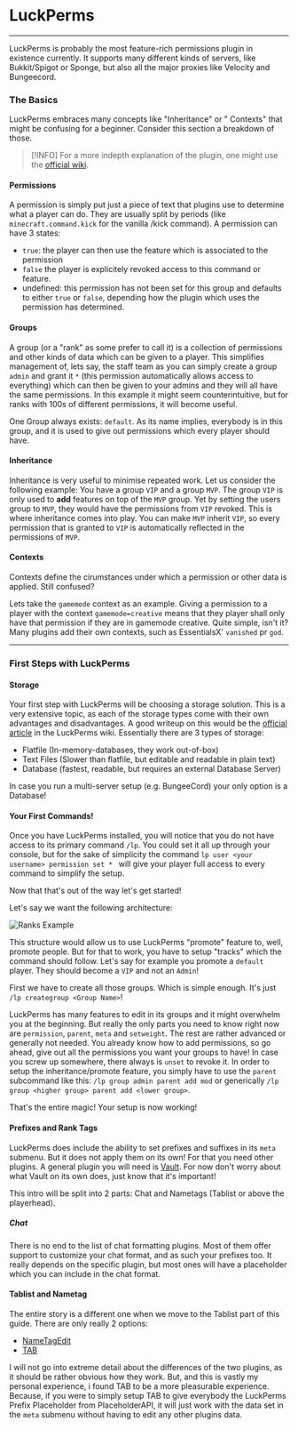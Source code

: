 # LuckPerms
---
LuckPerms is probably the most feature-rich permissions plugin in existence currently. It supports many different kinds of servers, like Bukkit/Spigot or Sponge, but also all the major proxies like Velocity and Bungeecord.

### The Basics 
LuckPerms embraces many concepts like "Inheritance" or " Contexts" that might be confusing for a beginner. Consider this section a breakdown of those.
> [!INFO]
> For a more indepth explanation of the plugin, one might use the [official wiki](https://luckperms.net/wiki).
#### Permissions
A permission is simply put just a piece of text that plugins use to determine what a player can do. They are usually split by periods (like `minecraft.command.kick` for the vanilla /kick command). A permission can have 3 states: 
* `true`: the player can then use the feature which is associated to the permission
* `false` the player is explicitely revoked access to this command or feature.
* undefined: this permission has not been set for this group and defaults to either `true` or `false`, depending how the plugin which uses the permission has determined.
#### Groups
A group (or a "rank" as some prefer to call it) is a collection of permissions and other kinds of data which can be given to a player. This simplifies management of, lets say, the staff team as you can simply create a group `admin` and grant it `*` (this permission automatically allows access to everything) which can then be given to your admins and they will all have the same permissions. In this example it might seem counterintuitive, but for ranks with 100s of different permissions, it will become useful. 

One Group always exists: `default`. As its name implies, everybody is in this group, and it is used to give out permissions which every player should have.  
#### Inheritance
Inheritance is very useful to minimise repeated work. Let us consider the following example:
You have a group `VIP` and a group `MVP`. The group `VIP` is only used to **add** features on top of the `MVP` group. Yet by setting the users group to `MVP`, they would have the permissions from `VIP` revoked. This is where inheritance comes into play. You can make `MVP` inherit `VIP`, so every permission that is granted to `VIP` is automatically reflected in the permissions of `MVP`.
#### Contexts
Contexts define the cirumstances under which a permission or other data is applied. Still confused? 

Lets take the `gamemode` context as an example. Giving a permission to a player with the context `gamemode=creative` means that they player shall only have that permission if they are in gamemode creative. Quite simple, isn't it? Many plugins add their own contexts, such as EssentialsX' `vanished` pr `god`.  

---
### First Steps with LuckPerms

#### Storage

Your first step with LuckPerms will be choosing a storage solution. This is a very extensive topic, as each of the storage types come with their own advantages and disadvantages. 
A good writeup on this would be the [official article](https://luckperms.net/wiki/Storage-types) in the LuckPerms wiki. Essentially there are 3 types of storage:
* Flatfile (In-memory-databases, they work out-of-box)
* Text Files (Slower than flatfile, but editable and readable in plain text)
* Database (fastest, readable, but requires an external Database Server)

In case you run a multi-server setup (e.g. BungeeCord) your only option is a Database!

#### Your First Commands!
Once you have LuckPerms installed, you will notice that you do not have access to its primary command `/lp`. You could set it all up through your console, but for the sake of simplicity the command `lp user <your username> permission set * ` will give your player full access to every command to simplify the setup. 

Now that that's out of the way let's get started! 

Let's say we want the following architecture: 

![Ranks Example](/static/img/plugins/luckperms/example_ranks.svg)

This structure would allow us to use LuckPerms "promote" feature to, well, promote people. But for that to work, you have to setup "tracks" which the command should follow. Let's say for example you promote a `default` player. They should become a `VIP` and not an `Admin`!

First we have to create all those groups. Which is simple enough. It's just `/lp creategroup <Group Name>`!

LuckPerms has many features to edit in its groups and it might overwhelm you at the beginning. But really the only parts you need to know right now are `permission`, `parent`, `meta` and `setweight`. The rest are rather advanced or generally not needed. You already know how to add permissions, so go ahead, give out all the permissions you want your groups to have! In case you screw up somewhere, there always is `unset` to revoke it. 
In order to setup the inheritance/promote feature, you simply have to use the `parent` subcommand like this: `/lp group admin parent add mod` or generically `/lp group <higher group> parent add <lower group>`.  

That's the entire magic! Your setup is now working!

#### Prefixes and Rank Tags

LuckPerms does include the ability to set prefixes and suffixes in its `meta` submenu. But it does not apply them on its own! For that you need other plugins. A general plugin you will need is [Vault](https://dev.bukkit.org/projects/vault). For now don't worry about what Vault on its own does, just know that it's important!

 This intro will be split into 2 parts: Chat and Nametags (Tablist or above the playerhead).
##### Chat
There is no end to the list of chat formatting plugins. Most of them offer support to customize your chat format, and as such your prefixes too. It really depends on the specific plugin, but most ones will have a placeholder which you can include in the chat format. 
#### Tablist and Nametag
The entire story is a different one when we move to the Tablist part of this guide. There are only really 2 options:
* [NameTagEdit](https://www.spigotmc.org/resources/nametagedit.3836/)
* [TAB](https://github.com/NEZNAMY/TAB)

I will not go into extreme detail about the differences of the two plugins, as it should be rather obvious how they work. But, and this is vastly my personal experience, i found TAB to be a more pleasurable experience. Because, if you were to simply setup TAB to give everybody the LuckPerms Prefix Placeholder from PlaceholderAPI, it will just work with the data set in the `meta` submenu without having to edit any other plugins data.